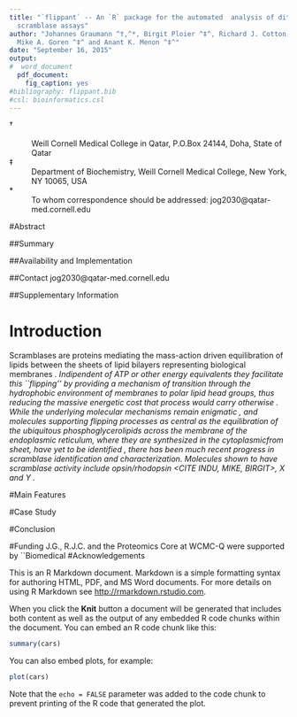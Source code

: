 ```yaml
---
title: "`flippant` -- An `R` package for the automated  analysis of dithionite 
  scramblase assays"
author: "Johannes Graumann ^†,^*, Birgit Ploier ^‡^, Richard J. Cotton ^†^,
  Mike A. Goren ^‡^ and Anant K. Menon ^‡^"
date: "September 16, 2015"
output: 
#  word_document
  pdf_document:
    fig_caption: yes
#bibliography: flippant.bib
#csl: bioinformatics.csl
---
```


†
:    \
    Weill Cornell Medical College in Qatar, P.O.Box 24144, Doha, State of Qatar

‡
:   Department of Biochemistry, Weill Cornell Medical College, New York, NY 
    10065, USA

\*
:   To whom correspondence should be addressed: jog2030@qatar-med.cornell.edu

#Abstract

##Summary

##Availability and Implementation

##Contact
jog2030@qatar-med.cornell.edu

##Supplementary Information

# Introduction
Scramblases are proteins mediating the mass-action driven equilibration of 
lipids between the sheets of lipid bilayers representing biological membranes
<CITE SOME REVIEW>. Indipendent of ATP or other energy equivalents they 
facilitate this ``flipping'' by providing a mechanism of transition through the 
hydrophobic environment of membranes to polar lipid head groups, thus 
reducing the massive energetic cost that process would carry otherwise <CITE 
ANANT HALF TIME>. While the underlying molecular mechanisms remain enigmatic 
<CITE SOMETHING>, and molecules supporting flipping processes as central as the 
equilibration of the ubiquitous phosphoglycerolipids across the membrane of the 
endoplasmic reticulum, where they are synthesized in the cytoplasmicfrom sheet, 
have yet to be identified <CITE SOMETHING>, there has been much recent progress 
in scramblase identification and characterization. Molecules shown to have 
scramblase activity include opsin/rhodopsin <CITE INDU, MIKE, BIRGIT>, X <CITE> 
and Y <CITE>.


#Main Features

#Case Study

#Conclusion

#Funding
J.G., R.J.C. and the Proteomics Core at WCMC-Q were supported by ``Biomedical 
#Acknowledgements

This is an R Markdown document. Markdown is a simple formatting syntax for authoring HTML, PDF, and MS Word documents. For more details on using R Markdown see <http://rmarkdown.rstudio.com>.

When you click the **Knit** button a document will be generated that includes both content as well as the output of any embedded R code chunks within the document. You can embed an R code chunk like this:

```r
summary(cars)
```

You can also embed plots, for example:

```r
plot(cars)
```

Note that the `echo = FALSE` parameter was added to the code chunk to prevent printing of the R code that generated the plot.
